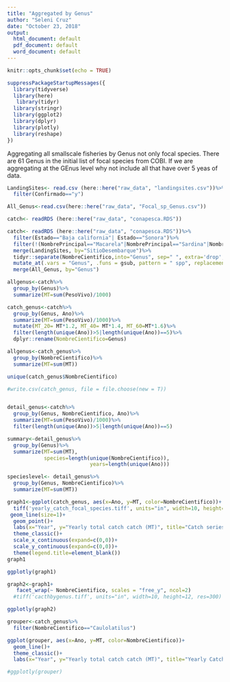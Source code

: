 ```yaml
---
title: "Aggregated by Genus"
author: "Seleni Cruz"
date: "October 23, 2018"
output:
  html_document: default
  pdf_document: default
  word_document: default
---
```


```r
knitr::opts_chunk$set(echo = TRUE)
```


```r
suppressPackageStartupMessages({
  library(tidyverse)
  library(here)
   library(tidyr)
  library(stringr)
  library(ggplot2)
  library(dplyr)
  library(plotly)
  library(reshape)
})
```

Aggregating all smallscale fisheries by Genus not only focal species. 
There are 61 Genus in the initial list of focal species from COBI. If we are aggregating at the GEnus level why not include all that have over 5 yeas of data. 

```r
LandingSites<- read.csv (here::here("raw_data", "landingsites.csv"))%>%
  filter(Confirmado=="y")

All_Genus<-read.csv(here::here("raw_data", "Focal_sp_Genus.csv"))

catch<- readRDS (here::here("raw_data", "conapesca.RDS"))

catch<- readRDS (here::here("raw_data", "conapesca.RDS"))%>%
  filter(Estado=="Baja california"| Estado=="Sonora")%>%
  filter(!(NombrePrincipal=="Macarela"|NombrePrincipal=="Sardina"|NombrePrincipal=="Camaron"|NombrePrincipal=="Corvina"|NombrePrincipal=="Calamar"|NombrePrincipal=="Anchoveta"))%>%
  merge(LandingSites, by="SitioDesembarque")%>%
  tidyr::separate(NombreCientifico,into="Genus", sep=" ", extra='drop', remove=FALSE)%>%
  mutate_at(.vars = "Genus", .funs = gsub, pattern = " spp", replacement = "")%>%
  merge(All_Genus, by="Genus")

allgenus<-catch%>%
  group_by(Genus)%>%
  summarize(MT=sum(PesoVivo)/1000)

catch_genus<-catch%>%
  group_by(Genus, Ano)%>%
  summarize(MT=sum(PesoVivo)/1000)%>%
  mutate(MT_20= MT*1.2, MT_40= MT*1.4, MT_60=MT*1.6)%>%
  filter(length(unique(Ano))>5|length(unique(Ano))==5)%>%
  dplyr::rename(NombreCientifico=Genus)

allgenus<-catch_genus%>%
  group_by(NombreCientifico)%>%
  summarize(MT=sum(MT))

unique(catch_genus$NombreCientifico)

#write.csv(catch_genus, file = file.choose(new = T))


detail_genus<-catch%>%
  group_by(Genus, NombreCientifico, Ano)%>%
  summarize(MT=sum(PesoVivo)/1000)%>%
  filter(length(unique(Ano))>5|length(unique(Ano))==5)

summary<-detail_genus%>%
  group_by(Genus)%>%
  summarize(MT=sum(MT), 
            species=length(unique(NombreCientifico)), 
                           years=length(unique(Ano)))

specieslevel<- detail_genus%>%
  group_by(Genus, NombreCientifico)%>%
  summarize(MT=sum(MT))

```


```r

graph1<-ggplot(catch_genus, aes(x=Ano, y=MT, color=NombreCientifico))+
  tiff('yearly_catch_focal_species.tiff', units="in", width=10, height=5, res=300)+
 geom_line(size=1)+
  geom_point()+
  labs(x="Year", y="Yearly total catch catch (MT)", title="Catch series of 33 Genera", subtitle= "2000-2015")+
  theme_classic()+
  scale_x_continuous(expand=c(0,0))+
  scale_y_continuous(expand=c(0,0))+
  theme(legend.title=element_blank())
graph1

ggplotly(graph1)
```



```r
graph2<-graph1+
   facet_wrap(~ NombreCientifico, scales = "free_y", ncol=2)
  #tiff('cacthbygenus.tiff', units="in", width=10, height=12, res=300)

ggplotly(graph2)
```

```r
grouper<-catch_genus%>%
  filter(NombreCientifico=="Caulolatilus")

ggplot(grouper, aes(x=Ano, y=MT, color=NombreCientifico))+
  geom_line()+
  theme_classic()+
  labs(x="Year", y="Yearly total catch catch (MT)", title="Yearly Catch of two Epinephelus grouper species ", subtitle= "2000-2015")

#ggplotly(grouper)

```

